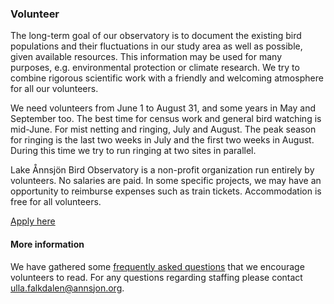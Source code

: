### Volunteer

The long-term goal of our observatory is to document the existing bird populations and their fluctuations in our study area as well as possible, given available resources. This information may be used for many purposes, e.g. environmental protection or climate research. We try to combine rigorous scientific work with a friendly and welcoming atmosphere for all our volunteers.

We need volunteers from June 1 to August 31, and some years in May and September too. The best time for census work and general bird watching is mid-June. For mist netting and ringing, July and August. The peak season for ringing is the last two weeks in July and the first two weeks in August. During this time we try to run ringing at two sites in parallel.

Lake Ånnsjön Bird Observatory is a non-profit organization run entirely by volunteers. No salaries are paid. In some specific projects, we may have an opportunity to reimburse expenses such as train tickets. Accommodation is free for all volunteers.

[Apply here](/volunteer/application)

#### More information

We have gathered some [frequently asked questions](/volunteer/information) that we encourage volunteers to read. For any questions regarding staffing please contact ulla.falkdalen@annsjon.org.

